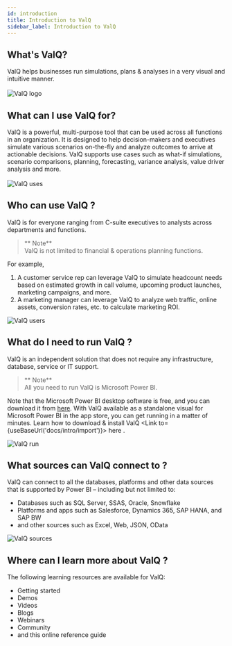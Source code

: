```yaml
---
id: introduction
title: Introduction to ValQ
sidebar_label: Introduction to ValQ
---
```


## What's ValQ?
<div style={{textAlign: 'justify'}}>
ValQ helps businesses run simulations, plans & analyses in a very visual and intuitive manner. 
<br /> <br />
</div>
<div style={{textAlign: 'center'}}>
  <img alt="ValQ logo" src={useBaseUrl('/doc-images/intro/1.png')} 
    width={510}
    height={200}/> </div>

## What can I use ValQ for?
<div style={{textAlign: 'justify'}}>
ValQ is a powerful, multi-purpose tool that can be used across all functions in an organization. It is designed to 
help decision-makers and executives simulate various scenarios on-the-fly and analyze outcomes to
arrive at actionable decisions. ValQ supports use cases such as what-if simulations, scenario comparisons, planning, forecasting, variance analysis, value driver analysis and more.
</div> <br />
<div style={{textAlign: 'center'}}>
  <img alt="ValQ uses" src={useBaseUrl('/doc-images/intro/2.png')} 
    width={500}
    height={410}/>
</div>

## Who can use ValQ ?

ValQ is for everyone ranging from C-suite executives to analysts across departments and functions. 

> ** Note** <br /> ValQ is not limited to financial & operations planning functions. 

For example, <br />
1.  A customer service rep can leverage ValQ to simulate headcount needs based on estimated growth in call volume,
upcoming product launches, marketing campaigns, and more. <br />
2.  A marketing manager can leverage ValQ to analyze web traffic, online assets, conversion rates, etc. to calculate
marketing ROI.

<div style={{textAlign: 'center'}}>
<img alt="ValQ users" src={useBaseUrl('/doc-images/intro/3.png')} 
    width={585}
    height={230}/>
</div>

## What do I need to run ValQ ?

ValQ is an independent solution that does not require any infrastructure, database, service or IT support.

> ** Note** <br /> All you need to run ValQ is Microsoft Power BI.

Note that the Microsoft Power BI desktop software is free, and you can download it from <a href="https://powerbi.microsoft.com/en-us/downloads/" target="_blank">here</a>.
With ValQ available as a standalone visual for Microsoft Power BI in the app store, you can get running in a matter of minutes.
Learn how to download & install ValQ <Link to={useBaseUrl('docs/intro/import')}> here </Link>.
<br />
<div style={{textAlign: 'center'}}>
<img alt="ValQ run" src={useBaseUrl('/doc-images/intro/4.png')}
    width={420}
    height={170}/>
</div>

## What sources can ValQ connect to ?
ValQ can connect to all the databases, platforms and other data sources that is supported by Power BI – including but not limited to:

  - Databases such as SQL Server, SSAS, Oracle, Snowflake
  - Platforms and apps such as Salesforce, Dynamics 365, SAP HANA, and SAP BW
  - and other sources such as Excel, Web, JSON, OData
<div style={{textAlign: 'center'}}>
<img alt="ValQ sources" src={useBaseUrl('/doc-images/intro/5.png')}
    width={565}
    height={300}/>
</div>

## Where can I learn more about ValQ ?

The following learning resources are available for ValQ:
  -   <Link to={'https://valq.com/get-started/'}> Getting started </Link> 
  -   <Link to={'https://valq.com/get-demo/'}> Demos </Link>
  -   <Link to={'https://valq.com/videos/'}> Videos </Link>
  -   <Link to={'https://valq.com/blogs/'}> Blogs </Link>
  -   <Link to={'https://valq.com/webinars/'}> Webinars </Link>
  -   <Link to={'https://community.valq.com/'}> Community </Link>
  -   and this online reference guide
